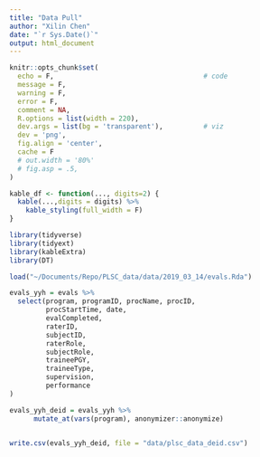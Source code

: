 ```yaml
---
title: "Data Pull"
author: "Xilin Chen"
date: "`r Sys.Date()`"
output: html_document
---
```


```r
knitr::opts_chunk$set(
  echo = F,                                     # code
  message = F,
  warning = F,
  error = F,
  comment = NA,
  R.options = list(width = 220),
  dev.args = list(bg = 'transparent'),          # viz
  dev = 'png',
  fig.align = 'center',
  cache = F
  # out.width = '80%'
  # fig.asp = .5,
)  

kable_df <- function(..., digits=2) {
  kable(...,digits = digits) %>% 
    kable_styling(full_width = F)
}

library(tidyverse)
library(tidyext)
library(kableExtra)
library(DT)
```


```r
load("~/Documents/Repo/PLSC_data/data/2019_03_14/evals.Rda")
```

```r
evals_yyh = evals %>% 
  select(program, programID, procName, procID,
         procStartTime, date,
         evalCompleted,
         raterID,
         subjectID,
         raterRole,
         subjectRole,
         traineePGY,
         traineeType,
         supervision,
         performance
)
```


```r
evals_yyh_deid = evals_yyh %>% 
      mutate_at(vars(program), anonymizer::anonymize)


write.csv(evals_yyh_deid, file = "data/plsc_data_deid.csv")

```

